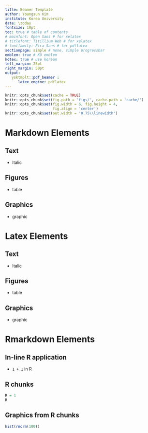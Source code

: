 ```yaml
---
title: Beamer Template
author: Youngsun Kim
institute: Korea University
date: \today
fontsize: 10pt
toc: true # table of contents
# mainfont: Open Sans # for xelatex
# titlefont: Titillium Web # for xelatex
# fontfamily: Fira Sans # for pdflatex
sectionpage: simple # none, simple progressbar
emblem: true # KU emblem
kotex: true # use korean
left_margin: 25pt
right_margin: 50pt
output: 
   ysktmplt::pdf_beamer :
      latex_engine: pdflatex
---
```


```r
knitr::opts_chunk$set(cache = TRUE)
knitr::opts_chunk$set(fig.path = 'figs/', cache.path = 'cache/')
knitr::opts_chunk$set(fig.width = 6, fig.height = 4, 
                      fig.align = 'center')
knitr::opts_chunk$set(out.width = '0.75\\linewidth')
```

# Markdown Elements
## Text 
- Italic

## Figures
- table

## Graphics
- graphic

# Latex Elements
## Text 
- Italic

## Figures
- table

## Graphics
- graphic

# Rmarkdown Elements
## In-line R application
- `1 + 1` in R

## R chunks
```r
R = 1 
R
```

## Graphics from R chunks
```r
hist(rnorm(100))
```
